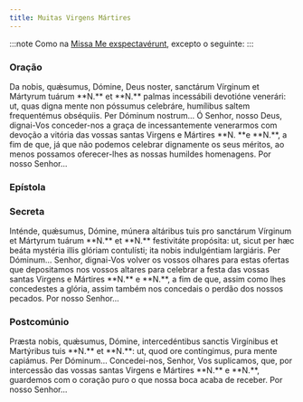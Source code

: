 ```yaml
---
title: Muitas Virgens Mártires
---
```


:::note
Como na [Missa Me exspectavérunt](/missal/comum/18virgensmartires2), excepto o seguinte:
:::


### Oração

<div class="side-by-side not-content">
  <span>
    Da nobis, quǽsumus, Dómine, Deus noster, sanctárum Vírginum et Mártyrum tuárum **N.** et **N.**
    palmas incessábili devotióne venerári: ut, quas digna mente non póssumus celebráre, humílibus
    saltem frequentémus obséquiis. Per Dóminum nostrum...
  </span>
  <span>
    Ó Senhor, nosso Deus, dignai-Vos conceder-nos a graça de incessantemente venerarmos com devoção
    a vitória das vossas santas Virgens e Mártires **N. **e **N.**, a fim de que, já que não podemos
    celebrar dignamente os seus méritos, ao menos possamos oferecer-lhes as nossas humildes
    homenagens. Por nosso Senhor...
  </span>
</div>

### Epístola

<LinkCard title="Epístola Virgens Mártires" href="/missal/comum/21virgemnaomartir2#epístola" />

### Secreta

<div class="side-by-side not-content">
  <span>
    Inténde, quǽsumus, Dómine, múnera altáribus tuis pro sanctárum Vírginum et Mártyrum tuárum
    **N.** et **N.** festivitáte propósita: ut, sicut per hæc beáta mystéria illis glóriam
    contulísti; ita nobis indulgéntiam largiáris. Per Dóminum...
  </span>
  <span>
    Senhor, dignai-Vos volver os vossos olhares para estas ofertas que depositamos nos vossos
    altares para celebrar a festa das vossas santas Virgens e Mártires **N.** e **N.**, a fim de
    que, assim como lhes concedestes a glória, assim também nos concedais o perdão dos nossos
    pecados. Por nosso Senhor...
  </span>
</div>

### Postcomúnio

<div class="side-by-side not-content">
  <span>
    Præsta nobis, quǽsumus, Dómine, intercedéntibus sanctis Virgínibus et Martýribus tuis **N.** et
    **N.**: ut, quod ore contíngimus, pura mente capiámus. Per Dóminum...
  </span>
  <span>
    Concedei-nos, Senhor, Vos suplicamos, que, por intercessão das vossas santas Virgens e Mártires
    **N.** e **N.**, guardemos com o coração puro o que nossa boca acaba de receber. Por nosso
    Senhor...
  </span>
</div>
